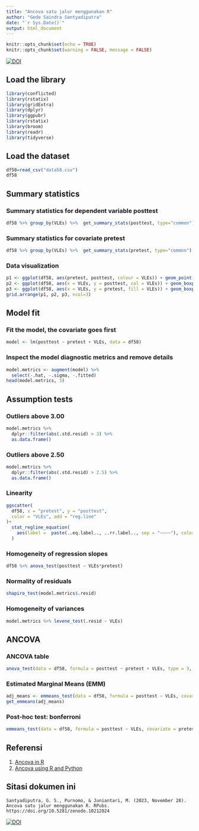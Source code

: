 ```yaml
---
title: "Ancova satu jalur menggunakan R"
author: "Gede Saindra Santyadiputra"
date: "`r Sys.Date()`"
output: html_document
---
```


```r
knitr::opts_chunk$set(echo = TRUE)
knitr::opts_chunk$set(warning = FALSE, message = FALSE)
```
<a href="https://doi.org/10.5281/zenodo.10212024" target="_blank">![DOI](https://zenodo.org/badge/DOI/10.5281/zenodo.10212024.svg)</a>

## Load the library

```r
library(conflicted)
library(rstatix)
library(gridExtra)
library(dplyr)
library(ggpubr)
library(rstatix)
library(broom)
library(readr)
library(tidyverse)
```

## Load the dataset

```r
df58=read_csv("data58.csv")
df58
```

## Summary statistics

### Summary statistics for dependent variable posttest

```r
df58 %>% group_by(VLEs) %>%  get_summary_stats(posttest, type="common")
```

### Summary statistics for covariate pretest

```r
df58 %>% group_by(VLEs) %>%  get_summary_stats(pretest, type="common")
```

### Data visualization

```r
p1 <- ggplot(df58, aes(pretest, posttest, colour = VLEs)) + geom_point(size = 3) + theme(legend.position="top")
p2 <- ggplot(df58, aes(x = VLEs, y = posttest, col = VLEs)) + geom_boxplot(outlier.shape = NA) + geom_jitter(width = 0.2) + theme(legend.position="top")
p3 <- ggplot(df58, aes(x = VLEs, y = pretest, fill = VLEs)) + geom_boxplot(outlier.shape = NA) + geom_jitter(width = 0.2) + theme(legend.position="top")
grid.arrange(p1, p2, p3, ncol=3)
```

## Model fit

### Fit the model, the covariate goes first

```r
model <- lm(posttest ~ pretest + VLEs, data = df58)
```

### Inspect the model diagnostic metrics and remove details

```r
model.metrics <- augment(model) %>%
  select(-.hat, -.sigma, -.fitted)
head(model.metrics, 3)
```

## Assumption tests

### Outliers above 3.00

```r
model.metrics %>% 
  dplyr::filter(abs(.std.resid) > 3) %>%
  as.data.frame()
```

### Outliers above 2.50

```r
model.metrics %>% 
  dplyr::filter(abs(.std.resid) > 2.5) %>%
  as.data.frame()
```

### Linearity

```r
ggscatter(
  df58, x = "pretest", y = "posttest",
  color = "VLEs", add = "reg.line"
)+
  stat_regline_equation(
    aes(label =  paste(..eq.label.., ..rr.label.., sep = "~~~~"), color = VLEs)
  )
```

### Homogeneity of regression slopes

```r
df58 %>% anova_test(posttest ~ VLEs*pretest)
```

### Normality of residuals

```r
shapiro_test(model.metrics$.resid)
```

### Homogeneity of variances

```r
model.metrics %>% levene_test(.resid ~ VLEs)
```

## ANCOVA

### ANCOVA table

```r
anova_test(data = df58, formula = posttest ~ pretest + VLEs, type = 3, detailed = TRUE)
```

### Estimated Marginal Means (EMM)

```r
adj_means <- emmeans_test(data = df58, formula = posttest ~ VLEs, covariate = pretest)
get_emmeans(adj_means)
```

### Post-hoc test: bonferroni

```r
emmeans_test(data = df58, formula = posttest ~ VLEs, covariate = pretest, p.adjust.method = "bonferroni")
```

## Referensi

1. <a href="https://www.datanovia.com/en/lessons/Ancova-in-r/" target="_blank">Ancova in R</a>
2. <a href="https://www.reneshbedre.com/blog/Ancova.html" target="_blank">Ancova using R and Python</a>

## Sitasi dokumen ini

`Santyadiputra, G. S., Purnomo, & Juniantari, M. (2023, November 28). Ancova satu jalur menggunakan R. RPubs. https://doi.org/10.5281/zenodo.10212024`

<a href="https://doi.org/10.5281/zenodo.10212024" target="_blank">![DOI](https://zenodo.org/badge/DOI/10.5281/zenodo.10212024.svg)</a>
